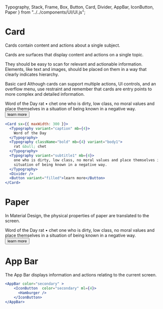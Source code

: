   Typography,
  Stack,
  Frame,
  Box,
  Button,
  Card,
  Divider,
  AppBar,
  IconButton,
  Paper
} from "../../components/UI/UI.js";


<Meta title="Components/SURFACES" />


# Card

Cards contain content and actions about a single subject.

Cards are surfaces that display content and actions on a single topic.

They should be easy to scan for relevant and actionable information. Elements, like text and images, should be placed on them in a way that clearly indicates hierarchy.

Basic card
Although cards can support multiple actions, UI controls, and an overflow menu, use restraint and remember that cards are entry points to more complex and detailed information.

<Canvas>
  <Story name="Card">
    <Card sx={{ maxWidth: 300 }}>
      <Typography variant="caption" mb={4}>
        Word of the Day
      </Typography>
      <Typography className="bold" mb={4} variant="body1">
        rat &bull; chet
      </Typography>
      <Typography variant="subtitle1" mb={4}>
        one who is dirty, low class, no moral values and place themselves in a
        situation of being known in a negative way.
      </Typography>
      <Divider />
      <Button variant="filled">learn more</Button>
    </Card>
  </Story>
</Canvas>

```jsx
<Card sx={{ maxWidth: 300 }}>
  <Typography variant="caption" mb={4}>
    Word of the Day
  </Typography>
  <Typography className="bold" mb={4} variant="body1">
    rat &bull; chet
  </Typography>
  <Typography variant="subtitle1" mb={4}>
    one who is dirty, low class, no moral values and place themselves in a
    situation of being known in a negative way.
  </Typography>
  <Divider />
  <Button variant="filled">learn more</Button>
</Card>
```

# Paper

In Material Design, the physical properties of paper are translated to the screen.

<Canvas>
  <Story name="Paper" parameters={{layout: 'fullscreen'}}>
    <Paper m={4} sx={{ maxWidth: 300 }} >
      <Typography variant="caption" mb={4}>
        Word of the Day
      </Typography>
      <Typography className="bold" mb={4} variant="body1">
        rat &bull; chet
      </Typography>
      <Typography variant="subtitle1" mb={4}>
        one who is dirty, low class, no moral values and place themselves in a
        situation of being known in a negative way.
      </Typography>
      <Divider />
      <Button variant="filled">learn more</Button>
    </Paper>
  </Story>
</Canvas>

# App Bar

The App Bar displays information and actions relating to the current screen.

<Canvas>
  <Story name="App Bar" parameters={{layout: 'fullscreen'}}>
    <AppBar color="secondary" >
       <IconButton  color="secondary" ml={4}>
         <Hamburger />
       </IconButton>
    </AppBar>
  </Story>
</Canvas>

```jsx 
<AppBar color="secondary" >
    <IconButton  color="secondary" ml={4}>
      <Hamburger />
    </IconButton>
</AppBar>
```